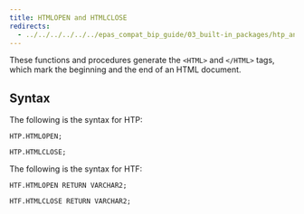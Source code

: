 ```yaml
---
title: HTMLOPEN and HTMLCLOSE
redirects:
  - ../../../../../../epas_compat_bip_guide/03_built-in_packages/htp_and_htf/htmlopen_and_htmlclose #generated for docs/epas/reorg-role-use-case-mode
---
```


These functions and procedures generate the `<HTML>` and `</HTML>` tags, which mark the beginning and the end of an HTML document.

## Syntax

The following is the syntax for HTP:

```
HTP.HTMLOPEN;

HTP.HTMLCLOSE;
```

The following is the syntax for HTF:

```
HTF.HTMLOPEN RETURN VARCHAR2;

HTF.HTMLCLOSE RETURN VARCHAR2;
```
